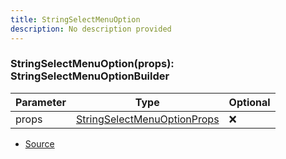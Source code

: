 ```yaml
---
title: StringSelectMenuOption
description: No description provided
---
```



### StringSelectMenuOption(props): StringSelectMenuOptionBuilder

| Parameter | Type | Optional |
| ----------- | ----------- | ----------- |
| props | [StringSelectMenuOptionProps](/docs/api-reference/types/StringSelectMenuOptionProps) | ❌ |


- [Source](https://github.com/underctrl-io/commandkit/blob/98b939d6fdf8beaae597b4dc0351a139da52ee8d/packages/commandkit/src/components/v1/select-menu/SelectMenu.ts#L124)